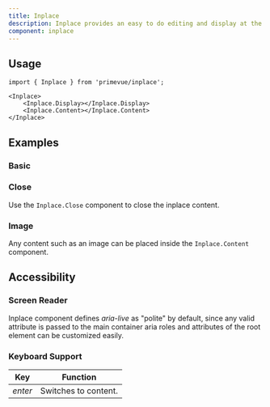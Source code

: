 ```yaml
---
title: Inplace
description: Inplace provides an easy to do editing and display at the same time where clicking the output displays the actual content.
component: inplace
---
```


## Usage

```tsx
import { Inplace } from 'primevue/inplace';
```

```tsx
<Inplace>
    <Inplace.Display></Inplace.Display>
    <Inplace.Content></Inplace.Content>
</Inplace>
```

## Examples

### Basic

<DocComponentViewer name="inplace:basic-demo" />

### Close

Use the `Inplace.Close` component to close the inplace content.

<DocComponentViewer name="inplace:close-demo" />

### Image

Any content such as an image can be placed inside the `Inplace.Content` component.

<DocComponentViewer name="inplace:image-demo" />

## Accessibility

### Screen Reader

Inplace component defines _aria-live_ as "polite" by default, since any valid attribute is passed to the main container aria roles and attributes of the root element can be customized easily.

### Keyboard Support

| Key     | Function             |
| ------- | -------------------- |
| _enter_ | Switches to content. |
